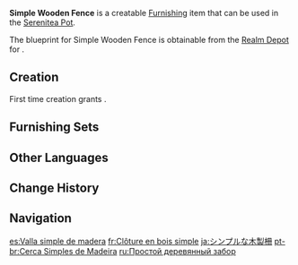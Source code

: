 {{Furnishing Infobox
|id             = 374107
|image          = Item Simple Wooden Fence.png
|category       = Outdoor Furnishing
|subcategory    = Fence
|quality        = 2
|adeptal_energy = 30
|load           = 35
|reduced_load   = 24
|description    = A fence that emphasizes setup convenience, and can just about block the path of a large beast.<br>However, these fences are made of rather light wood, which can be plucked out of the ground and used as a staff in a real pinch &mdash; something that probably counts as a secondary form of deterrence...
|blueprint      = Realm Depot
}}
'''Simple Wooden Fence''' is a creatable [[Furnishing]] item that can be used in the [[Serenitea Pot]].

The blueprint for Simple Wooden Fence is obtainable from the [[Realm Depot]] for {{Item|Realm Currency|24|x=80}}.

==Creation==
First time creation grants {{Item|Trust|24|x=30}}.
{{Recipe
|type = Creation
|time = 12h
|Fir Wood = 4
|sort = Fir Wood
}}

==Furnishing Sets==
{{Craft Usage|type=Furnishing Set}}

==Other Languages==
{{Other Languages
|default_hidden = 1
|en      = Simple Wooden Fence
|zhs     = 简易木制围栏
|zhs_rm  = Jiǎnyì Mùzhì Wéilán
|zht     = 簡易木製圍欄
|zht_rm  = Jiǎnyì Mùzhì Wéilán
|ja      = シンプルな木製柵
|ja_rm   = Shinpuru na Mokusei Saku
|ko      = 심플한 나무 울타리
|es      = Valla simple de madera
|fr      = Clôture en bois simple
|ru      = Простой деревянный забор
|th      = รั้วไม้แบบเรียบง่าย
|th_rm   = 
|vi      = Hàng Rào Gỗ Giản Dị
|de      = Einfacher Holzzaun
|id      = Pagar Kayu Sederhana
|pt      = Cerca Simples de Madeira
|tr      = Basit Ahşap Çit
|it      = Recinto in legno semplice
}}

==Change History==
{{Change History|1.6}}

==Navigation==
{{Furnishing Navbox|exterior}}

[[es:Valla simple de madera]]
[[fr:Clôture en bois simple]]
[[ja:シンプルな木製柵]]
[[pt-br:Cerca Simples de Madeira]]
[[ru:Простой деревянный забор]]